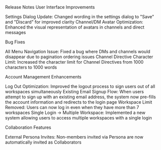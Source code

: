 
Release Notes
User Interface Improvements

Settings Dialog Update: Changed wording in the settings dialog to "Save" and "Discard" for improved clarity
Channel/DM Avatar Optimization: Enhanced the visual representation of avatars in channels and direct messages

Bug Fixes

All Menu Navigation Issue: Fixed a bug where DMs and channels would disappear due to pagination ordering issues
Channel Directive Character Limit: Increased the character limit for Channel Directives from 1000 characters to 1000 words

Account Management Enhancements

Log Out Optimization: Improved the logout process to sign users out of all workspaces simultaneously
Existing Email Signup Flow: When users attempt to sign up with an existing email address, the system now pre-fills the account information and redirects to the login page
Workspace Limit Removed: Users can now log in even when they have more than 7 workspaces
Single Login → Multiple Workspace: Implemented a new system allowing users to access multiple workspaces with a single login

Collaboration Features

External Persona Invites: Non-members invited via Persona are now automatically invited as Collaborators
